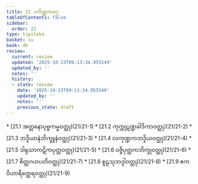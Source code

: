 ```yaml
---
title: 21 ပကိဏ္ဏကဝဂ္ဂ
tableOfContents: false
sidebar:
  order: 22
type: tipitaka
basket: su
book: dh
review:
  current: review
  updated: '2025-10-23T09:13:34.955549'
  updated_by: ''
  notes: ''
  history:
  - state: review
    date: '2025-10-23T09:13:34.955549'
    updated_by: ''
    notes: ''
    previous_state: draft
---
```



<ReviewStatus review={frontmatter.review} showDetails={true} />

<HypothesisAnnotation frontmatter={frontmatter} />

<DynamicBreadcrumb />



<TableOfContents book="dh" section="21">
* [21.1 အတ္တနောပုဗ္ဗကမ္မဝတ္ထု](21/21-1)
* [21.2 ကုက္ကုဋဏ္ဍခါဒိကာဝတ္ထု](21/21-2)
* [21.3 ဘဒ္ဒိယာနံဘိက္ခူနံဝတ္ထု](21/21-3)
* [21.4 လကုဏ္ဍကဘဒ္ဒိယဝတ္ထု](21/21-4)
* [21.5 ဒါရုသာကဋိကပုတ္တဝတ္ထု](21/21-5)
* [21.6 ဝဇ္ဇိပုတ္တကဘိက္ခုဝတ္ထု](21/21-6)
* [21.7 စိတ္တဂဟပတိဝတ္ထု](21/21-7)
* [21.8 စူဠသုဘဒ္ဒါဝတ္ထု](21/21-8)
* [21.9 ဧကဝိဟာရိတ္ထေရဝတ္ထု](21/21-9)
</TableOfContents>